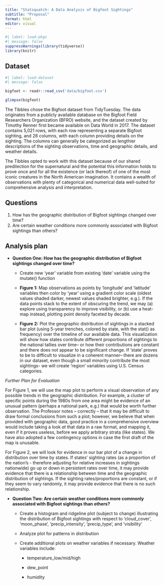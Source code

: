 ```yaml
---
title: "Statsquatch: A Data Analysis of Bigfoot Sightings"
subtitle: "Proposal"
format: html
editor: visual
---
```


```r
#| label: load-pkgs
#| message: false
suppressWarnings(library(tidyverse))
library(knitr)
```

## Dataset

```r
#| label: load-dataset
#| message: false

bigfoot <- readr::read_csv('data/bigfoot.csv')

glimpse(bigfoot)
```

The Tibbles chose the Bigfoot dataset from TidyTuesday. The data originates from a publicly available database on the Bigfoot Field Researchers Organization (BFRO) website, and the dataset created by Timothy Renner first became available on Data World in 2017. The dataset contains 5,021 rows, with each row representing a separate Bigfoot sighting, and 28 columns, with each column providing details on the sighting. The columns can generally be categorized as lengthier descriptions of the sighting observations, time and geographic details, and weather details.

The Tibbles opted to work with this dataset because of our shared predilection for the supernatural and the potential this information holds to prove once and for all the existence (or lack thereof) of one of the most iconic creatures in the North American imagination. It contains a wealth of observations with plenty of categorical and numerical data well-suited for comprehensive analysis and interpretation.

## Questions

1.  How has the geographic distribution of Bigfoot sightings changed over time?
2.  Are certain weather conditions more commonly associated with Bigfoot sightings than others?

## Analysis plan

-   **Question One: How has the geographic distribution of Bigfoot sightings changed over time?**
    -   Create new 'year' variable from existing 'date' variable using the mutate() function

    -   **Figure 1:** Map observations as points by 'longitude' and 'latitude' variables then color by 'year' using a gradient color scale (oldest values shaded darker, newest values shaded brighter, e.g.). If the data points stack to the extent of obscuring the trend, we may (a) explore using transparency to improve visibility, or (b) use a heat-map instead, plotting point density faceted by decade.

    -   **Figure 2:** Plot the geographic distribution of sightings in a stacked bar plot (using 5-year trenches, colored by state, with the stat() as frequency) over the timeline of our available data. This visualization will show how states contribute different proportions of sightings to the national tallies over time-- or how their contributions are constant and there does not appear to be significant change. If 'state' proves to be to difficult to visualize in a coherent manner-- there are dozens in our dataset, even though a small minority contribute the most sightings- we will create 'region' variables using U.S. Census categories.

*Further Plan for Evaluation*

For Figure 1, we will use the map plot to perform a visual observation of any possible trends in the geographic distribution. For example, a cluster of specific points during the 1980s from one area might be evidence of an unusual pattern (perhaps a national park, e.g.) that would be worth further observation. The Professor notes -- correctly -- that it may be difficult to draw formal conclusions from such a plot; however, we believe that when provided with geographic data, good practice in a comprehensive overview would include taking a look *at* that data in a raw format, and mapping it, even if it proves useless, before we apply arbitrary strata (like states). We have also adopted a few contingency options in case the first draft of the map is unusable.

For Figure 2, we will look for evidence in our bar plot of a change in distribution over time by states. If states' sighting rates (as a proportion of the nation's - therefore adjusting for relative increases in sightings nationwide) go up or down in persistent rates over time, it may provide evidence that there is a relationship between time and the geographic distribution of sightings. If the sighting rates/proportions are constant, or if they seem to vary randomly, it may provide evidence that there is no such relationship.

-   **Question Two: Are certain weather conditions more commonly associated with Bigfoot sightings than others?**
    -   Create a histogram and ridgeline plot (subject to change) illustrating the distribution of Bigfoot sightings with respect to 'cloud_cover', 'moon_phase', 'precip_intensity', 'precip_type', and 'visibility'

    -   Analyze plot for patterns in distribution

    -   Create additional plots on weather variables if necessary. Weather variables include:

        -   temperature_low/mid/high

        -   dew_point

        -   humidity
